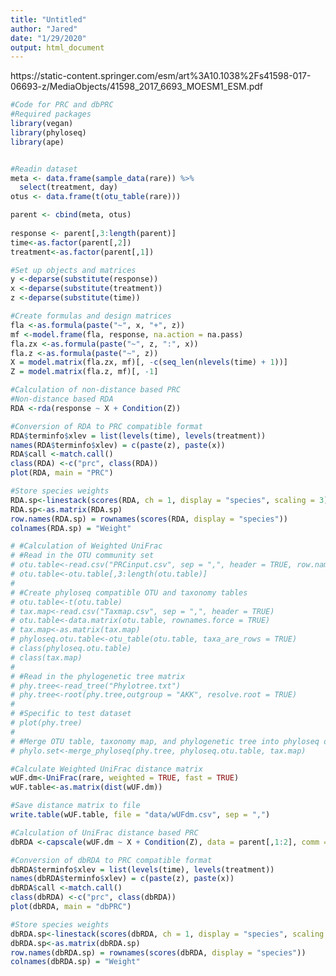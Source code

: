 ```yaml
---
title: "Untitled"
author: "Jared"
date: "1/29/2020"
output: html_document
---
```

https://static-content.springer.com/esm/art%3A10.1038%2Fs41598-017-06693-z/MediaObjects/41598_2017_6693_MOESM1_ESM.pdf
```r
#Code for PRC and dbPRC
#Required packages
library(vegan)
library(phyloseq)
library(ape)


#Readin dataset
meta <- data.frame(sample_data(rare)) %>%
  select(treatment, day)
otus <- data.frame(t(otu_table(rare)))

parent <- cbind(meta, otus)
  
response <- parent[,3:length(parent)]
time<-as.factor(parent[,2])
treatment<-as.factor(parent[,1])

#Set up objects and matrices
y <-deparse(substitute(response))
x <-deparse(substitute(treatment))
z <-deparse(substitute(time))

#Create formulas and design matrices
fla <-as.formula(paste("~", x, "+", z))
mf <-model.frame(fla, response, na.action = na.pass)
fla.zx <-as.formula(paste("~", z, ":", x))
fla.z <-as.formula(paste("~", z))
X = model.matrix(fla.zx, mf)[, -c(seq_len(nlevels(time) + 1))]
Z = model.matrix(fla.z, mf)[, -1]

#Calculation of non-distance based PRC
#Non-distance based RDA
RDA <-rda(response ~ X + Condition(Z))

#Conversion of RDA to PRC compatible format
RDA$terminfo$xlev = list(levels(time), levels(treatment))
names(RDA$terminfo$xlev) = c(paste(z), paste(x))
RDA$call <-match.call()
class(RDA) <-c("prc", class(RDA))
plot(RDA, main = "PRC")

#Store species weights
RDA.sp<-linestack(scores(RDA, ch = 1, display = "species", scaling = 3))
RDA.sp<-as.matrix(RDA.sp)
row.names(RDA.sp) = rownames(scores(RDA, display = "species"))
colnames(RDA.sp) = "Weight"

# #Calculation of Weighted UniFrac
# #Read in the OTU community set
# otu.table<-read.csv("PRCinput.csv", sep = ",", header = TRUE, row.names = 1)
# otu.table<-otu.table[,3:length(otu.table)]
# 
# #Create phyloseq compatible OTU and taxonomy tables
# otu.table<-t(otu.table)
# tax.map<-read.csv("Taxmap.csv", sep = ",", header = TRUE) 
# otu.table<-data.matrix(otu.table, rownames.force = TRUE)
# tax.map<-as.matrix(tax.map) 
# phyloseq.otu.table<-otu_table(otu.table, taxa_are_rows = TRUE) 
# class(phyloseq.otu.table) 
# class(tax.map) 
# 
# #Read in the phylogenetic tree matrix
# phy.tree<-read_tree("Phylotree.txt")
# phy.tree<-root(phy.tree,outgroup = "AKK", resolve.root = TRUE) 
# 
# #Specific to test dataset
# plot(phy.tree)
# 
# #Merge OTU table, taxonomy map, and phylogenetic tree into phyloseq object
# phylo.set<-merge_phyloseq(phy.tree, phyloseq.otu.table, tax.map)

#Calculate Weighted UniFrac distance matrix
wUF.dm<-UniFrac(rare, weighted = TRUE, fast = TRUE)
wUF.table<-as.matrix(dist(wUF.dm))

#Save distance matrix to file
write.table(wUF.table, file = "data/wUFdm.csv", sep = ",")

#Calculation of UniFrac distance based PRC
dbRDA <-capscale(wUF.dm ~ X + Condition(Z), data = parent[,1:2], comm = response)

#Conversion of dbRDA to PRC compatible format
dbRDA$terminfo$xlev = list(levels(time), levels(treatment))
names(dbRDA$terminfo$xlev) = c(paste(z), paste(x))
dbRDA$call <-match.call()
class(dbRDA) <-c("prc", class(dbRDA))
plot(dbRDA, main = "dbPRC")

#Store species weights
dbRDA.sp<-linestack(scores(dbRDA, ch = 1, display = "species", scaling = 3))
dbRDA.sp<-as.matrix(dbRDA.sp)
row.names(dbRDA.sp) = rownames(scores(dbRDA, display = "species"))
colnames(dbRDA.sp) = "Weight"
```


